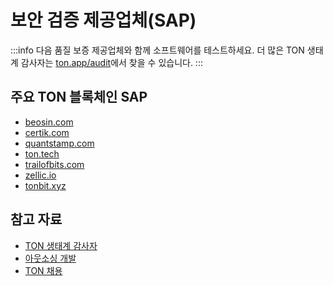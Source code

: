 
# 보안 검증 제공업체(SAP)

:::info
다음 품질 보증 제공업체와 함께 소프트웨어를 테스트하세요.
더 많은 TON 생태계 감사자는 [ton.app/audit](https://ton.app/audit)에서 찾을 수 있습니다.
:::

## 주요 TON 블록체인 SAP

- [beosin.com](https://beosin.com/?lang=en-US)
- [certik.com](https://www.certik.com/)
- [quantstamp.com](https://quantstamp.com/)
- [ton.tech](https://ton.tech/)
- [trailofbits.com](https://www.trailofbits.com/)
- [zellic.io](https://www.zellic.io/)
- [tonbit.xyz](https://www.tonbit.xyz/)

## 참고 자료

- [TON 생태계 감사자](https://ton.app/audit)
- [아웃소싱 개발](/v3/concepts/qa-outsource/outsource)
- [TON 채용](https://jobs.ton.org/jobs)
